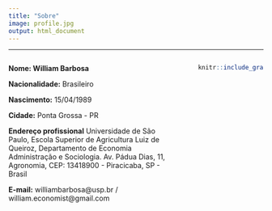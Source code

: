 ```yaml
---
title: "Sobre"
image: profile.jpg
output: html_document
---
```

<style>

</style>

____

:::: {.columns}

::: {.column width="70%"}

**Nome: William Barbosa**          

**Nacionalidade:** Brasileiro             

**Nascimento:** 15/04/1989

**Cidade:** Ponta Grossa - PR

**Endereço profissional** Universidade de São Paulo, Escola Superior de Agricultura Luiz de Queiroz, Departamento de Economia Administração e Sociologia. Av. Pádua Dias, 11, Agronomia, CEP: 13418900 - Piracicaba, SP - Brasil

**E-mail:** williambarbosa@usp.br / william.economist@gmail.com

:::

::: {.column width="2%"}
<!-- Coluna vazia par melhorar a estética -->
::: 

::: {.column width="28%"}
```r
knitr::include_graphics("perfil.jpg")
```
:::

::::
